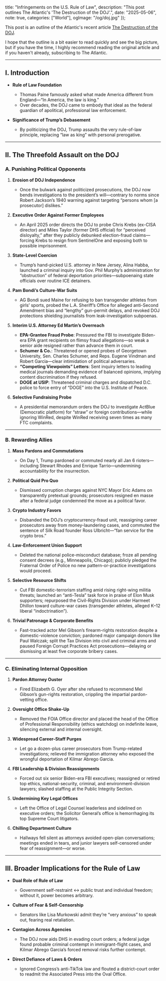 
  title: "Infringements on the U.S. Rule of Law",
  description: "This post outlines The Atlantic's 'The Destruction of the DOJ'.",
  date: "2025-05-06",
  note: true,
  categories: ["World"],
  ogImage: "/og/doj.jpg"
});


This post is an outline of the Atlantic's recent article [The Destruction of the DOJ](https://www.theatlantic.com/ideas/archive/2025/05/trump-destroying-doj/682681/). 

I hope that the outline is a bit easier to read quickly and see the big picture, but if you have the time, I highly recommend reading the original article and if you haven't already, subscribing to The Atlantic. 

---

## I. Introduction

* **Rule of Law Foundation**

  * Thomas Paine famously asked what made America different from England—“In America, the law is king.”
  * Over decades, the DOJ came to embody that ideal as the federal guardian of apolitical, professional law enforcement.
* **Significance of Trump’s Debasement**

  * By politicizing the DOJ, Trump assaults the very rule-of-law principle, replacing “law as king” with personal prerogative.


---

## II. The Threefold Assault on the DOJ

### A. Punishing Political Opponents

1. **Erosion of DOJ Independence**

   * Once the bulwark against politicized prosecutions, the DOJ now bends investigations to the president’s will—contrary to norms since Robert Jackson’s 1940 warning against targeting “persons whom \[a prosecutor] dislikes.”
2. **Executive Order Against Former Employees**

   * An April 2025 order directs the DOJ to probe Chris Krebs (ex-CISA director) and Miles Taylor (former DHS official) for “perceived disloyalty,” after they publicly debunked election-fraud claims—forcing Krebs to resign from SentinelOne and exposing both to possible imprisonment.
3. **State-Level Coercion**

   * Trump’s hand-picked U.S. attorney in New Jersey, Alina Habba, launched a criminal inquiry into Gov. Phil Murphy’s administration for “obstruction” of federal deportation priorities—subpoenaing state officials over routine ICE detainers.
4. **Pam Bondi’s Culture-War Suits**

   * AG Bondi sued Maine for refusing to ban transgender athletes from girls’ sports, probed the L.A. Sheriff’s Office for alleged anti-Second Amendment bias and “lengthy” gun-permit delays, and revoked DOJ protections shielding journalists from leak-investigation subpoenas.
5. **Interim U.S. Attorney Ed Martin’s Overreach**

   * **EPA-Grantee Fraud Probe**: Pressured the FBI to investigate Biden-era EPA grant recipients on flimsy fraud allegations—so weak a senior aide resigned rather than advance them in court.
   * **Schumer & Co.**: Threatened or opened probes of Georgetown University, Sen. Charles Schumer, and Reps. Eugene Vindman and Robert Garcia—clear intimidation of political adversaries.
   * **“Competing Viewpoints” Letters**: Sent inquiry letters to leading medical journals demanding evidence of balanced opinions, implying content discrimination if they refused.
   * **DOGE at USIP**: Threatened criminal charges and dispatched D.C. police to force entry of “DOGE” into the U.S. Institute of Peace.
6. **Selective Fundraising Probe**

   * A presidential memorandum orders the DOJ to investigate ActBlue (Democratic platform) for “straw” or foreign contributions—while ignoring WinRed, despite WinRed receiving seven times as many FTC complaints.

---

### B. Rewarding Allies

1. **Mass Pardons and Commutations**

   * On Day 1, Trump pardoned or commuted nearly all Jan 6 rioters—including Stewart Rhodes and Enrique Tarrio—undermining accountability for the insurrection.
2. **Political Quid Pro Quo**

   * Dismissed corruption charges against NYC Mayor Eric Adams on transparently pretextual grounds; prosecutors resigned en masse after a federal judge condemned the move as a political favor.
3. **Crypto Industry Favors**

   * Disbanded the DOJ’s cryptocurrency-fraud unit, reassigning career prosecutors away from money-laundering cases, and commuted the sentence of Silk Road founder Ross Ulbricht—“fan service for the crypto bros.”
4. **Law-Enforcement Union Support**

   * Deleted the national police-misconduct database; froze all pending consent decrees (e.g., Minneapolis, Chicago); publicly pledged the Fraternal Order of Police no new pattern-or-practice investigations would proceed.
5. **Selective Resource Shifts**

   * Cut FBI domestic-terrorism staffing amid rising right-wing militia threats; launched an “anti-Tesla” task force in praise of Elon Musk supporters; repurposed the Civil-Rights Division under Harmeet Dhillon toward culture-war cases (transgender athletes, alleged K–12 liberal “indoctrination”).
6. **Trivial Patronage & Corporate Benefits**

   * Fast-tracked actor Mel Gibson’s firearm-rights restoration despite a domestic-violence conviction; pardoned major campaign donors like Paul Walczak; split the Tax Division into civil and criminal arms and paused Foreign Corrupt Practices Act prosecutions—delaying or dismissing at least five corporate bribery cases.

---

### C. Eliminating Internal Opposition

1. **Pardon Attorney Ouster**

   * Fired Elizabeth G. Oyer after she refused to recommend Mel Gibson’s gun-rights restoration, crippling the impartial pardon-vetting office.
2. **Oversight Office Shake-Up**

   * Removed the FOIA Office director and placed the head of the Office of Professional Responsibility (ethics watchdog) on indefinite leave, silencing external and internal oversight.
3. **Widespread Career-Staff Purges**

   * Let go a dozen-plus career prosecutors from Trump-related investigations; relieved the immigration attorney who exposed the wrongful deportation of Kilmar Abrego Garcia.
4. **FBI Leadership & Division Reassignments**

   * Forced out six senior Biden-era FBI executives; reassigned or retired top ethics, national-security, criminal, and environment-division lawyers; slashed staffing at the Public Integrity Section.
5. **Undermining Key Legal Offices**

   * Left the Office of Legal Counsel leaderless and sidelined on executive orders; the Solicitor General’s office is hemorrhaging its top Supreme Court litigators.
6. **Chilling Department Culture**

   * Hallways fell silent as attorneys avoided open-plan conversations; meetings ended in tears, and junior lawyers self-censored under fear of reassignment—or worse.

---

## III. Broader Implications for the Rule of Law

* **Dual Role of Rule of Law**

  * Government self-restraint ↔ public trust and individual freedom; without it, power becomes arbitrary.
* **Culture of Fear & Self-Censorship**

  * Senators like Lisa Murkowski admit they’re “very anxious” to speak out, fearing real retaliation.
* **Contagion Across Agencies**

  * The DOJ now aids DHS in evading court orders; a federal judge found probable criminal contempt in immigrant-flight cases, and Kilmar Abrego Garcia’s forced removal risks further contempt.
* **Direct Defiance of Laws & Orders**

  * Ignored Congress’s anti-TikTok law and flouted a district-court order to readmit the Associated Press into the Oval Office.

